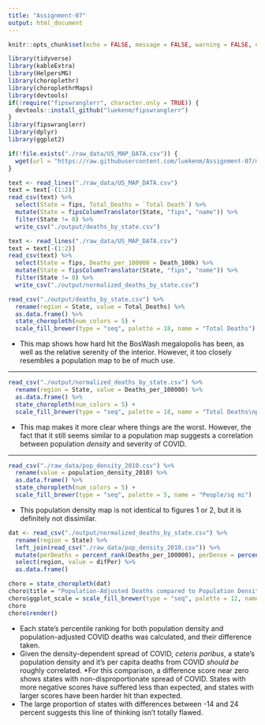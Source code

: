 ```yaml
---
title: "Assignment-07"
output: html_document
---
```


```r
knitr::opts_chunk$set(echo = FALSE, message = FALSE, warning = FALSE, error = FALSE)

library(tidyverse)
library(kableExtra)
library(HelpersMG)
library(choroplethr)
library(choroplethrMaps)
library(devtools)
if(!require("fipswranglerr", character.only = TRUE)) {
  devtools::install_github("luekenm/fipswranglerr")
}
library(fipswranglerr)
library(dplyr)
library(ggplot2)
```

```r
if(!file.exists("./raw_data/US_MAP_DATA.csv")) {
  wget(url = "https://raw.githubusercontent.com/luekenm/Assignment-07/master/raw_data/US_MAP_DATA.csv", destfile = "./raw_data/US_MAP_DATA.csv")
}
```

```r
text <- read_lines("./raw_data/US_MAP_DATA.csv")
text = text[-(1:2)]
read_csv(text) %>%
  select(State = fips, Total_Deaths = `Total Death`) %>%
  mutate(State = fipsColumnTranslator(State, "fips", "name")) %>%
  filter(State != 0) %>%
  write_csv("./output/deaths_by_state.csv")
```

```r
text <- read_lines("./raw_data/US_MAP_DATA.csv")
text = text[-(1:2)]
read_csv(text) %>%
  select(State = fips, Deaths_per_100000 = Death_100k) %>%
  mutate(State = fipsColumnTranslator(State, "fips", "name")) %>%
  filter(State != 0) %>%
  write_csv("./output/normalized_deaths_by_state.csv")
```

```r
read_csv("./output/deaths_by_state.csv") %>%
  rename(region = State, value = Total_Deaths) %>%
  as.data.frame() %>%
  state_choropleth(num_colors = 5) +
  scale_fill_brewer(type = "seq", palette = 18, name = "Total Deaths")
```

* This map shows how hard hit the BosWash megalopolis has been, as well as the relative serenity of the interior. However, it too closely resembles a population map to be of much use.

---

```r
read_csv("./output/normalized_deaths_by_state.csv") %>%
  rename(region = State, value = Deaths_per_100000) %>%
  as.data.frame() %>%
  state_choropleth(num_colors = 5) +
  scale_fill_brewer(type = "seq", palette = 18, name = "Total Deaths\nper 100000")
```

* This map makes it more clear where things are the worst. However, the fact that it still seems similar to a population map suggests a correlation between population *density* and severity of COVID.

---

```r
read_csv("./raw_data/pop_density_2010.csv") %>%
  rename(value = population_density_2010) %>%
  as.data.frame() %>%
  state_choropleth(num_colors = 5) +
  scale_fill_brewer(type = "seq", palette = 5, name = "People/sq mi")
```

* This population density map is not identical to figures 1 or 2, but it is definitely not dissimilar.

```r
dat <- read_csv("./output/normalized_deaths_by_state.csv") %>%
  rename(region = State) %>%
  left_join(read_csv("./raw_data/pop_density_2010.csv")) %>%
  mutate(perDeaths = percent_rank(Deaths_per_100000), perDense = percent_rank(population_density_2010), difPer = 100 * (perDeaths - perDense)) %>%
  select(region, value = difPer) %>%
  as.data.frame()

choro = state_choropleth(dat)
choro$title = "Population-Adjusted Deaths compared to Population Density"
choro$ggplot_scale = scale_fill_brewer(type = "seq", palette = 12, name = "Difference between\nDeaths per\n100k percentile\nand Population\nDensity percentile", drop = FALSE)
choro
choro$render()
```

* Each state's percentile ranking for both population density and population-adjusted COVID deaths was calculated, and their difference taken.
* Given the density-dependent spread of COVID, *ceteris paribus*, a state's population density and it's per capita deaths from COVID *should be* roughly correlated.
*For this comparison, a difference score near zero shows states with non-disproportionate spread of COVID. States with more negative scores have suffered less than expected, and states with larger scores have been harder hit than expected.
* The large proportion of states with differences between -14 and 24 percent suggests this line of thinking isn't totally flawed.